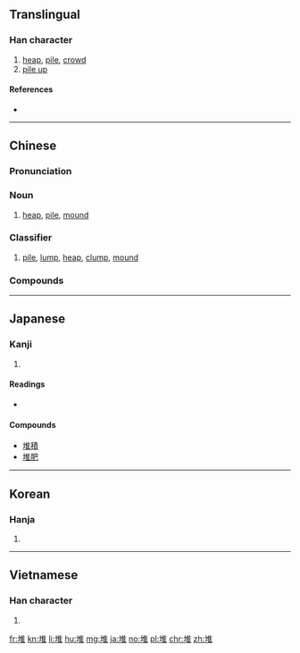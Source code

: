 ==Translingual==

===Han character===
{{Han char|rn=32|rad=土|as=08|sn=11|four=40114|canj=GOG|ids=⿰土隹}}

# [[heap]], [[pile]], [[crowd]]
# [[pile up]]

====References====
* {{Han ref|kx=0232.040|dkj=05211|dj=0469.060|hdz=10454.040|uh=5806|ud=22534|bh=B0EF|bd=45295}}

----

==Chinese==
{{zh-forms}}

===Pronunciation===
{{zh-pron
|m=duī |ma=Zh-dui.ogg
|c=deoi1,zeoi1
|h=pfs=tôi
|md=
|mn=tui
|w=
|mc=y
|oc=y
|cat=n,cls
}}

===Noun===
{{zh-noun}}

# [[heap]], [[pile]], [[mound]]

===Classifier===
{{zh-cls}}

# {{n-g|Classifier for piles of things:}} [[pile]], [[lump]], [[heap]], [[clump]], [[mound]]
#: {{zh-usex|一 堆 飯|a pile of rice}}

===Compounds===
{{der3
| {{zh-l|堆疊}}
| {{zh-l|堆垛}}
| {{zh-l|堆放}}
| {{zh-l|堆肥}}
| {{zh-l|堆焊}}
| {{zh-l|堆紅}}
| {{zh-l|堆積}}
| {{zh-l|堆集}}
| {{zh-l|堆金積玉}}
| {{zh-l|堆絹}}
| {{zh-l|堆摞}}
| {{zh-l|堆碼}}
| {{zh-l|堆砌}}
| {{zh-l|堆笑}}
| {{zh-l|堆繡}}
| {{zh-l|堆棧}}
| {{zh-l|堆子}}
}}

----

==Japanese==

===Kanji===
{{ja-kanji|grade=|rs=土08}}

# {{defn|lang=ja|sort=土08}}

====Readings====
* {{ja-readings|goon=[[たい]] (tai), [[て]] (te)|kanon=[[たい]] (tai)|kanyoon=[[つい]] (tsui)|kun=[[うずたかい]] (uzutakai)}}

====Compounds====
* [[堆積]]
* [[堆肥]]

----

==Korean==

===Hanja===
{{ko-hanja|hangeul=퇴|rv=toe|mr=t'oe}}

# {{defn|lang=ko|sort=土08}}

----

==Vietnamese==

===Han character===
{{vi-hantu|[[đôi]], [[chui]], [[đồi]], [[doi]], [[nhoi]], [[duôi]], [[đòi]]|rs=土08}}

# {{defn|lang=vi|sort=土08}}

[[fr:堆]]
[[kn:堆]]
[[li:堆]]
[[hu:堆]]
[[mg:堆]]
[[ja:堆]]
[[no:堆]]
[[pl:堆]]
[[chr:堆]]
[[zh:堆]]